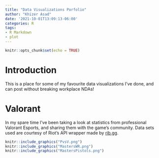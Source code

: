 ```yaml
---
title: "Data Visualizations Porfolio"
author: "Khizer Asad"
date: '2021-10-01T13:09:13-06:00'
categories: R
tags:
- R Markdown
- plot
---
```


```r
knitr::opts_chunk$set(echo = TRUE)
```

# Introduction

This is a place for some of my favourite data visualizations I've done, and can post without breaking workplace NDAs!  

# Valorant 

In my spare time I've been taking a look at statistics from professional Valorant Esports, and sharing them with the game's community. Data sets used are courtesy of Riot's API wrapper made by [rib.gg](https://rib.gg/). 

```r
knitr::include_graphics("PvsV.png")
knitr::include_graphics("MastersWR.png")
knitr::include_graphics("MastersPistols.png")

```


